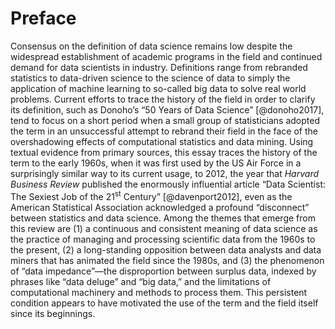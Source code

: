 # Preface {.unnumbered}

Consensus on the definition of data science remains low despite the widespread establishment of academic programs in the field and continued demand for data scientists in industry. Definitions range from rebranded statistics to data-driven science to the science of data to simply the application of machine learning to so-called big data to solve real world problems. Current efforts to trace the history of the field in order to clarify its definition, such as Donoho's "50 Years of Data Science" [@donoho2017], tend to focus on a short period when a small group of statisticians adopted the term in an unsuccessful attempt to rebrand their field in the face of the overshadowing effects of computational statistics and data mining. Using textual evidence from primary sources, this essay traces the history of the term to the early 1960s, when it was first used by the US Air Force in a surprisingly similar way to its current usage, to 2012, the year that *Harvard Business Review* published the enormously influential article "Data Scientist: The Sexiest Job of the 21^st^ Century" [@davenport2012], even as the American Statistical Association acknowledged a profound "disconnect" between statistics and data science. Among the themes that emerge from this review are (1) a continuous and consistent meaning of data science as the practice of managing and processing scientific data from the 1960s to the present, (2) a long-standing opposition between data analysts and data miners that has animated the field since the 1980s, and (3) the phenomenon of "data impedance"---the disproportion between surplus data, indexed by phrases like "data deluge" and "big data," and the limitations of computational machinery and methods to process them. This persistent condition appears to have motivated the use of the term and the field itself since its beginnings.